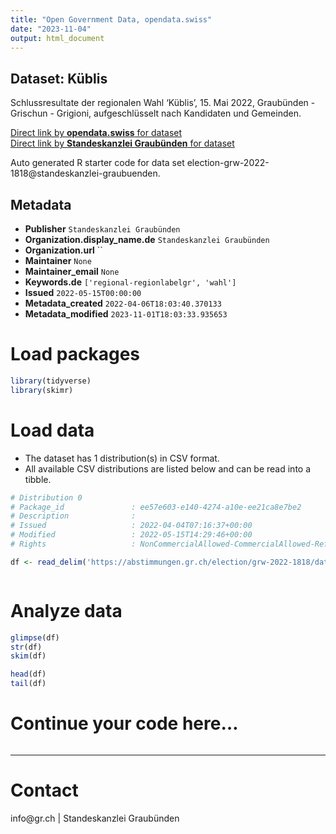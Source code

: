 ```yaml
---
title: "Open Government Data, opendata.swiss"
date: "2023-11-04"
output: html_document
---
```


## Dataset: Küblis

Schlussresultate der regionalen Wahl 'Küblis', 15. Mai 2022, Graubünden - Grischun - Grigioni, aufgeschlüsselt nach Kandidaten und Gemeinden.

[Direct link by **opendata.swiss** for dataset](https://opendata.swiss/de/dataset/kublis)<br>
[Direct link by **Standeskanzlei Graubünden** for dataset](https://abstimmungen.gr.ch/election/grw-2022-1818/data)

Auto generated R starter code for data set election-grw-2022-1818@standeskanzlei-graubuenden.

## Metadata

- **Publisher** `Standeskanzlei Graubünden`
- **Organization.display_name.de** `Standeskanzlei Graubünden`
- **Organization.url** ``
- **Maintainer** `None`
- **Maintainer_email** `None`
- **Keywords.de** `['regional-regionlabelgr', 'wahl']`
- **Issued** `2022-05-15T00:00:00`
- **Metadata_created** `2022-04-06T18:03:40.370133`
- **Metadata_modified** `2023-11-01T18:03:33.935653`


# Load packages

```r

library(tidyverse)
library(skimr)

```

# Load data

-   The dataset has 1 distribution(s) in CSV format.
-   All available CSV distributions are listed below and can be read into a tibble.

```r

# Distribution 0
# Package_id               : ee57e603-e140-4274-a10e-ee21ca8e7be2
# Description              : 
# Issued                   : 2022-04-04T07:16:37+00:00
# Modified                 : 2022-05-15T14:29:46+00:00
# Rights                   : NonCommercialAllowed-CommercialAllowed-ReferenceRequired

df <- read_delim('https://abstimmungen.gr.ch/election/grw-2022-1818/data-csv')



```

# Analyze data

```r

glimpse(df)
str(df)
skim(df)

head(df)
tail(df)

```

# Continue your code here...

```r

```

------------------------------------------------------------------------

# Contact

info@gr.ch | Standeskanzlei Graubünden
